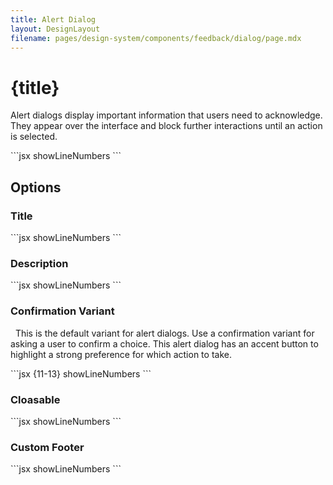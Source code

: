 ```yaml
---
title: Alert Dialog
layout: DesignLayout
filename: pages/design-system/components/feedback/dialog/page.mdx
---
```



# {title}

Alert dialogs display important information that users need to acknowledge. They appear over the interface and block further interactions until an action is selected.


<MainView />


<CodeView>
  <CodeViewItem title="Sapa">
```jsx showLineNumbers
<Dialog
    visible
    style={{
        width: 400,
    }}
    noBorder
    title="Dialog"
>
    <div>
        The following typefaces are not available. Please either install
        these on your computer or in Figma. Alternatively you can replace
        them with other fonts.
    </div>
</Dialog>
```
  </CodeViewItem>
</CodeView>

## Options 


### Title

<TitleView />


<CodeView>
  <CodeViewItem title="Sapa">
```jsx showLineNumbers
<Dialog
    visible
    noBorder
    style={{
        width: 300,
    }}
    title="Dialog"
    closable={false}
    footer={<span />}
>
    <div
        style={{ display: "flex", flexDirection: "column", gap: 10 }}
    >
        <Ghost style={{ width: "100%" }} />
        <Ghost style={{ width: "90%" }} />
    </div>
</Dialog>
```
  </CodeViewItem>
</CodeView>

### Description

<DescriptionView />


<CodeView>
  <CodeViewItem title="Sapa">
```jsx showLineNumbers
<Dialog
    visible
    noBorder
    style={{
        width: 300,
    }}
    closable={false}
    title={<Ghost width="100%" />}
    footer={<span />}
>
    The following typefaces are not available. Please either install
    these on your computer or in Figma. Alternatively you can replace
    them with other fonts.
</Dialog>
```
  </CodeViewItem>
</CodeView>

### Confirmation Variant 

<VariantView />

&nbsp;
This is the default variant for alert dialogs. Use a confirmation
variant for asking a user to confirm a choice. This alert dialog has
an accent button to highlight a strong preference for which action to
take.

<CodeView>
  <CodeViewItem title="Sapa">
```jsx {11-13} showLineNumbers
<Dialog
    visible
    style={{
        width: 300,
    }}
    closable={false}
    title={<Ghost width="100%" />}
    >
        Smart filters are nondestructive
</Dialog>

<Dialog
    visible
    style={{
        width: 300,
    }}
    closable={false}
    okProps={{
        variant: "danger",
    }}
    okText="Delete"
    title={<Ghost width="100%" />}
    >
        Smart filters are nondestructive
</Dialog>

<Dialog
    visible
    style={{
        width: 300,
    }}
    closable={false}
    okProps={{
        variant: "dark",
        outline: true,
        style: {
            backgroundColor: "black",
        },
    }}
    title={<Ghost width="100%" />}
    >
        Smart filters are nondestructive
</Dialog>

<Dialog
    visible
    style={{
        width: 300,
    }}
    closable={false}
    title={<Ghost width="100%" />}
    footer={
        <ActionGroup
            direction="vertical"
            style={{
            textAlign: "right",
            alignItems: "flex-end",
            }}
        >
            <RoundButton>No, thanks</RoundButton>
            <RoundButton>Remind me later</RoundButton>
            <RoundButton
            variant="dark"
            outline
            style={{ backgroundColor: "black" }}
            >
            Rate now
            </RoundButton>
        </ActionGroup>
    }
>
    Smart filters are nondestructive
</Dialog>
```
  </CodeViewItem>
</CodeView>


### Cloasable 

<ClosableView />



<CodeView>
  <CodeViewItem title="Sapa">
```jsx showLineNumbers
 <Dialog
    visible
    style={{
        width: 300,
    }}
    okProps={{
        variant: "dark",
        outline: true,
    }}
    title="Title"
>
    Smart filters are nondestructive
</Dialog>
```
  </CodeViewItem>
</CodeView>


### Custom Footer

<CustomFooterView />


<CodeView>
  <CodeViewItem title="Sapa">
```jsx showLineNumbers
 <Dialog
    visible
    style={{
        width: 300,
    }}
    title="Title"
    footer={
    <div
        style={{
            display: "flex",
            gap: 10,
            justifyContent: "space-between",
            alignItems: "center",
            width: "100%",
            borderTop: "1px solid var(--color-gray-1)",
            paddingTop: 20,
            marginTop: 20,
        }}
    >
        <Badge variant="informative">Sample text</Badge>
        <ActionGroup style={{ gap: 10 }}>
        <RoundButton variant="dark" outline>
            Cancel
        </RoundButton>
        <RoundButton variant="dark">OK</RoundButton>
        </ActionGroup>
    </div>
    }
>
    Smart filters are nondestructive
</Dialog>
```
  </CodeViewItem>
</CodeView>

